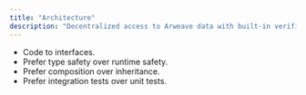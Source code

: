 ```yaml
---
title: "Architecture"
description: "Decentralized access to Arweave data with built-in verification and gateway routing"
---
```


- Code to interfaces.
- Prefer type safety over runtime safety.
- Prefer composition over inheritance.
- Prefer integration tests over unit tests.